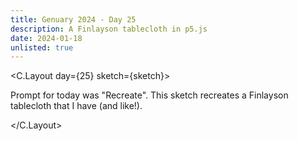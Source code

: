 ```yaml
---
title: Genuary 2024 - Day 25
description: A Finlayson tablecloth in p5.js
date: 2024-01-18
unlisted: true
---
```



<C.Layout day={25} sketch={sketch}>

Prompt for today was "Recreate". This sketch recreates a Finlayson tablecloth
that I have (and like!).

</C.Layout>
